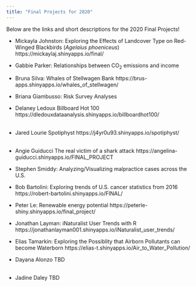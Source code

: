 ```yaml
---
title: "Final Projects for 2020"
---
```


Below are the links and short descriptions for the 2020 Final Projects!

- Mickayla Johnston:	Exploring the Effects of Landcover Type on Red-Winged Blackbirds (*Agelaius phoeniceus*)	https://mickaylaj.shinyapps.io/final/	

- Gabbie Parker:	Relationships between CO<sub>2</sub> emissions and income  

- Bruna Silva:	Whales of Stellwagen Bank	https://brus-apps.shinyapps.io/whales_of_stellwagen/

- Briana Giambusso:	 Risk Survey Analyses		

- Delaney Ledoux	Billboard Hot 100	https://dledouxdataanalysis.shinyapps.io/billboardhot100/	
\
- Jared Lourie	Spotiphyst	https://j4yr0u93.shinyapps.io/spotiphyst/	
\
- Angie Guiducci	The real victim of a shark attack https://angelina-guiducci.shinyapps.io/FINAL_PROJECT  

- Stephen Smiddy:	Analyzing/Visualizing malpractice cases across the U.S.
 
- Bob Bartolini:	Exploring trends of U.S. cancer statistics from 2016	https://robert-bartolini.shinyapps.io/FINAL/	

- Peter Le:	Renewable energy potential	https://peterle-shiny.shinyapps.io/final_project/	

- Jonathan Layman:	iNaturalist User Trends with R	https://jonathanlayman001.shinyapps.io/iNaturalist_user_trends/	

- Elias Tamarkin:	Exploring the Possiblity that Airborn Pollutants can become Waterborn	https://elias-t.shinyapps.io/Air_to_Water_Pollution/

- Dayana Alonzo	TBD		
\
- Jadine Daley	TBD		